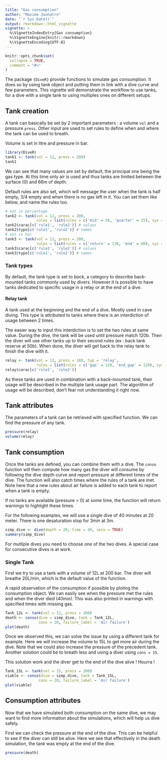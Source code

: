 ```yaml
---
title: "Gas consumption"
author: "Maxime Jaunatre"
date: "`r Sys.Date()`"
output: rmarkdown::html_vignette
vignette: >
  %\VignetteIndexEntry{Gas consumption}
  %\VignetteEngine{knitr::rmarkdown}
  %\VignetteEncoding{UTF-8}
---
```


```r
knitr::opts_chunk$set(
  collapse = TRUE,
  comment = "#>"
)
```

The package `{DiveR}` provide functions to simulate gas consumption. It does so by using tank object and putting them in link with a dive curve and few parameters. This vignette will demonstrate the workflow to use tanks, for a dive with a single tank to using multiples ones on different setups.

## Tank creation

A tank can basically be set by 2 important parameters : a volume `vol` and a pressure `press`. Other input are used to set rules to define when and where the tank can be used to breath.

Volume is set in litre and pressure in bar. 

```r
library(DiveR)
tank1 <- tank(vol = 12, press = 200)
tank1
```

We can see that many values are set by default, the principal one being the gas type. At this time only air is used and thus tanks are limited between the surface (0) and 66m of depth.

Default rules are also set, which will message the user when the tank is half empty, 3/4 empty and when there is no gas left in it. You can set them like below, and name the rules too. 

```r
# set in percentage
tank2 <- tank(vol = 12, press = 200, 
              rules = list(rules = c('mid' = 50, 'quarter' = 25), sys = '%'))
tank2$carac[c('rule1', 'rule2')] # values
tank2$typo[c('rule1', 'rule2')] # names
# set in bar
tank3 <- tank(vol = 12, press = 200, 
              rules = list(rules = c('return' = 130, 'end' = 80), sys = 'bar'))
tank3$carac[c('rule1', 'rule2')] # values
tank3$typo[c('rule1', 'rule2')] # names
```

### Tank types

By default, the tank type is set to *back*, a category to describe back-mounted tanks commonly used by divers. However it is possible to have tanks dedicated to specific usage in a relay or at the end of a dive. 

#### Relay tank

A tank used at the beginning and the end of a dive. Mostly used in cave diving. This type is attributed to tanks where there is an interdiction of usage between 2 times.

The easier way to input this interdiction is to set the two rules at same value. During the dive, the tank will be used until pressure match 120b. Then the diver will use other tanks up to their second rules (ex : back tank reserve at 50b). When done, the diver will get back to the relay tank to finish the dive with it. 

```r
relay <- tank(vol = 12, press = 180, typ = 'relay',
              rules = list(rules = c('gap' = 120, 'end_gap' = 120), sys = 'bar'))
relay$carac[c('rule1', 'rule2')]
```
<!-- Other gas not yet included.

#### Desat tank

A tank used at the end of a dive to desaturate azote during ascent part of the dive. Often limited to a lower depth because it use other gas than air. This type of tank are tanks that divers can't use until he has used other tanks or passed the dive end point.

You can add an interdiction of using a tank by setting the first rule with the same value as the tank pressure.

```r
desat <- tank(vol = 12, press = 180, typ = 'relay',
              rules = list(rules = c('gap' = 100, 'end_gap' = 25), sys = '%'))
desat$carac[c('rule1', 'rule2')]
```
-->

As these tanks are used in combination with a back-mounted tank, their usage will be described in the multiple tank usage part. The algorithm of usage will be described, don't fear not understanding it right now.


## Tank attributes

The parameters of a tank can be retrieved with specified function. We can find the pressure of any tank.

```r
pressure(relay)
volume(relay)
```

<!-- 
```r
rules <- function(x){

}

summary_conso <- function(object, ...){
  # parameters volume and pressure
  cat(paste("Tank :",volume(object), "litre at",pressure(object),"bar\n"))
  # dtr
  dtr <- dtr(object)
  cat('Total dive time is',dtime(object)+dtr,'with a dive ascent of',dtr,'minutes\n')
  # palier & maj
}

```


--> 

## Tank consumption

Once the tanks are defined, you can combine them with a dive. The `conso` function will then compute how many gas the diver will consume by following the dive depth curve and report pressure at different times of the dive. The function will also catch times where the rules of a tank are met. Note here that a new rules about air failure is added to each tank to report when a tank is empty. 

If no tanks are available (pressure > 0) at some time, the function will return warnings to highlight these times.

For the following examples, we will use a single dive of 40 minutes at 20 meter. There is one desaturation stop for 3min at 3m.

```r
simp_dive <- dive(depth = 20, time = 40, secu = TRUE)
summary(simp_dive)
```

For mutliple dives you need to choose one of the two dives. A special case for consecutive dives is at work.

### Single Tank

First we try to use a tank with a volume of 12L at 200 bar. The diver will breathe 20L/min, which is the default value of the function. 

A rapid observation of the consumption if possible by ploting the consumption object. We can easily see when the pressure met the rules and when the diver died (40min). This was also printed in warnings with specified times with missing gas.

```r
Tank_12L <- tank(vol = 12, press = 200)
death <- conso(dive = simp_dive, tank = Tank_12L, 
               cons = 20, failure_label = 'Air failure')
plot(death)
```
Once we observed this, we can solve the issue by using a different tank for example. Here we will increase the volume to 15L to get more air during the dive. Note that we could also increase the pressure of the precedent tank. Another solution could be to breath less and using a diver using  `cons = 15`.

This solution work and the diver get to the end of the dive alive ! Hourra ! 

```r
Tank_15L <- tank(vol = 15, press = 200)
viable <- conso(dive = simp_dive, tank = Tank_15L, 
               cons = 20, failure_label = 'Air failure')
plot(viable)
```

## Consumption attributes

Now that we have simulated both consumption on the same dive, we may want to find more information about the simulations, which will help us dive safely. 

First we can check the pressure at the end of the dive. This can be helpful to see if the diver can still be alive. Here we see that effectively in the death simulation, the tank was empty at the end of the dive.

```r
pressure(death)
```

<!-- 

However this does not tell us when this happened. To find out when, we can check when the rules have been met with the `rules` function. This will help us check if the dive instructor interdiction to use the reserve of the tank (here 50bar) in both simulations.

```r

rules <- function(conso, tankn, n){
  # check if any rules are crossed for every tank.
  # tank n  being the number of the tank used, by default 0 will show all the tanks
  # n is the number of the rule 1 rule1, 2 rule2, 3 AF, 0 all (default), 
  # print('hello')
}

rules(death)
rules(viable)

```

Finally we can find all information in a summary. 

```{r sum
_conso, include = FALSE}

summary_conso <- function(conso){
  # print('hello')
}

summary(death)
summary(viable)

```
--> 

